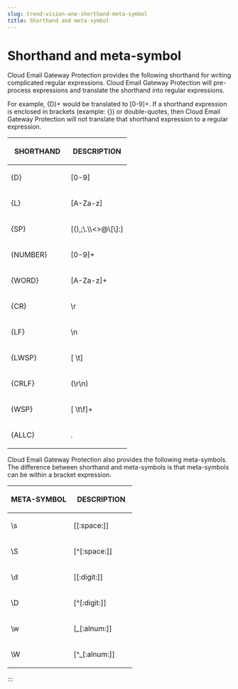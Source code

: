 ```yaml
---
slug: trend-vision-one-shorthand-meta-symbol
title: Shorthand and meta-symbol
---
```

# Shorthand and meta-symbol

Cloud Email Gateway Protection provides the following shorthand for writing complicated regular expressions. Cloud Email Gateway Protection will pre-process expressions and translate the shorthand into regular expressions.

For example, {D}+ would be translated to \[0-9\]+. If a shorthand expression is enclosed in brackets (example: {}) or double-quotes, then Cloud Email Gateway Protection will not translate that shorthand expression to a regular expression.

<table>
<colgroup>
<col style="width: 50%" />
<col style="width: 50%" />
</colgroup>
<thead>
<tr>
<th><p>SHORTHAND</p></th>
<th><p><strong>DESCRIPTION</strong></p></th>
</tr>
</thead>
<tbody>
<tr>
<td><p>{D}</p></td>
<td><p>[0-9]</p></td>
</tr>
<tr>
<td><p>{L}</p></td>
<td><p>[A-Za-z]</p></td>
</tr>
<tr>
<td><p>{SP}</p></td>
<td><p>[(),;\.\\&lt;&gt;@\[\]:]</p></td>
</tr>
<tr>
<td><p>{NUMBER}</p></td>
<td><p>[0-9]+</p></td>
</tr>
<tr>
<td><p>{WORD}</p></td>
<td><p>[A-Za-z]+</p></td>
</tr>
<tr>
<td><p>{CR}</p></td>
<td><p>\r</p></td>
</tr>
<tr>
<td><p>{LF}</p></td>
<td><p>\n</p></td>
</tr>
<tr>
<td><p>{LWSP}</p></td>
<td><p>[ \t]</p></td>
</tr>
<tr>
<td><p>{CRLF}</p></td>
<td><p>(\r\n)</p></td>
</tr>
<tr>
<td><p>{WSP}</p></td>
<td><p>[ \t\f]+</p></td>
</tr>
<tr>
<td><p>{ALLC}</p></td>
<td><p>.</p></td>
</tr>
</tbody>
</table>

Cloud Email Gateway Protection also provides the following meta-symbols. The difference between shorthand and meta-symbols is that meta-symbols can be within a bracket expression.

<table>
<colgroup>
<col style="width: 50%" />
<col style="width: 50%" />
</colgroup>
<thead>
<tr>
<th><p>META-SYMBOL</p></th>
<th><p>DESCRIPTION</p></th>
</tr>
</thead>
<tbody>
<tr>
<td><p>\s</p></td>
<td><p>[[:space:]]</p></td>
</tr>
<tr>
<td><p>\S</p></td>
<td><p>[^[:space:]]</p></td>
</tr>
<tr>
<td><p>\d</p></td>
<td><p>[[:digit:]]</p></td>
</tr>
<tr>
<td><p>\D</p></td>
<td><p>[^[:digit:]]</p></td>
</tr>
<tr>
<td><p>\w</p></td>
<td><p>[_[:alnum:]]</p></td>
</tr>
<tr>
<td><p>\W</p></td>
<td><p>[^_[:alnum:]]</p></td>
</tr>
</tbody>
</table>
:::
